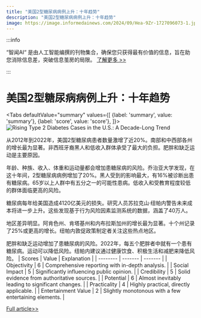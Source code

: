 ```yaml
---
title: "美国2型糖尿病病例上升：十年趋势"
description: "美国2型糖尿病病例上升：十年趋势"
image: https://image.informedainews.com/2024/09/Hea-9Zr-1727096073-1.jpg
---
```



:::info

“智闻AI“ 是由人工智能编撰的刊物集合，确保您只获得最有价值的信息，旨在助您消除信息差，突破信息茧房的局限。  [了解更多 >>](/)

:::

# 美国2型糖尿病病例上升：十年趋势


<Tabs
	defaultValue="summary"
	values={[
	{label: 'summary', value: 'summary'},
	{label: 'score', value: 'score'},
]}>
<TabItem value="summary">
<img
  src="https://image.informedainews.com/2024/09/Hea-9Zr-1727096073-1.jpg"
  alt="Rising Type 2 Diabetes Cases in the U.S.: A Decade-Long Trend"
/>



从2012年到2022年，美国2型糖尿病患者数量激增了近20%。南部和中西部各州的增长最为显著。非西班牙裔黑人和低收入群体承受了最大的负担。肥胖和缺乏运动是主要原因。

年龄、种族、收入、体重和运动量都会增加患糖尿病的风险。乔治亚大学发现，在这十年间，2型糖尿病病例增加了20%。黑人受到的影响最大，有16%被诊断出患有糖尿病。65岁以上人群中有五分之一的可能性患病。低收入和受教育程度较低的群体面临更高的风险。

糖尿病每年给美国造成4120亿美元的损失。研究人员苏拉克山·纽帕内警告未来成本将进一步上升。这些发现基于行为风险因素监测系统的数据，涵盖了40万人。

地区差异明显。阿肯色州、肯塔基州和内布拉斯加州的增长最为显著。十个州记录了25%或更高的增长。纽帕内敦促政策制定者关注这些热点地区。

肥胖和缺乏运动增加了患糖尿病的风险。2022年，每五个肥胖者中就有一个患有糖尿病。运动可以降低风险。纽帕内建议通过健康饮食、积极生活和减肥来降低风险。
</TabItem>
<TabItem value="score">
	| Scores     | Value   | Explanation |
	| -------- | ------- | ------- |
	| Objectivity  | 6    | Comprehensive reporting with in-depth analysis.    |
	| Social Impact | 5     | Significantly influencing public opinion.    |
	| Credibility    | 5    | Solid evidence from authoritative sources.    |
	| Potential    | 6    | Almost inevitably leading to significant changes.    |
	| Practicality    | 4    | Highly practical, directly applicable.    |
	| Entertainment Value    | 2    | Slightly monotonous with a few entertaining elements.    |
</TabItem>
</Tabs>

[Full article>>](https://www.cnbeta.com.tw/articles/science/1446657.htm)
